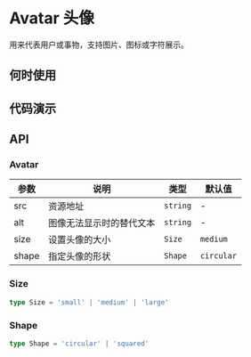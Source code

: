 
# Avatar 头像

用来代表用户或事物，支持图片、图标或字符展示。

## 何时使用

## 代码演示

<Usage src='/components/avatar/basic.tsx' title='基本' description='最简单的用法。' />
<Usage src='/components/avatar/group.tsx' title='头像组' description='多个头像组的用法。' />

## API

### Avatar

| 参数  | 说明                     | 类型     | 默认值     |
| ----- | ------------------------ | -------- | ---------- |
| src   | 资源地址                 | `string` | -          |
| alt   | 图像无法显示时的替代文本 | `string` | -          |
| size  | 设置头像的大小           | `Size`   | `medium`   |
| shape | 指定头像的形状           | `Shape`  | `circular` |

### Size

```ts
type Size = 'small' | 'medium' | 'large'
```

### Shape

```ts
type Shape = 'circular' | 'squared'
```
